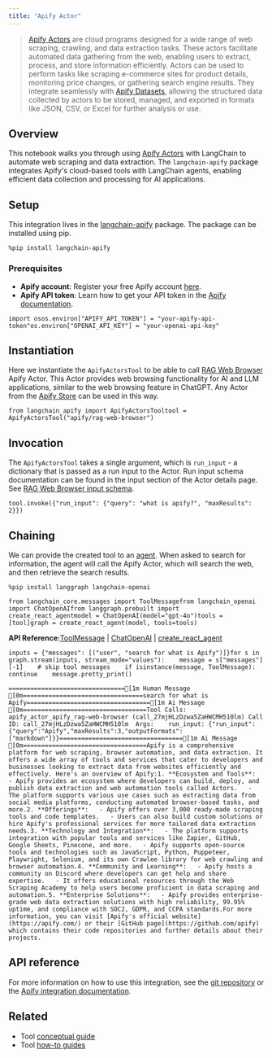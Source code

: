 ```yaml
---
title: "Apify Actor"
---
```


> [Apify Actors](https://docs.apify.com/platform/actors) are cloud programs designed for a wide range of web scraping, crawling, and data extraction tasks. These actors facilitate automated data gathering from the web, enabling users to extract, process, and store information efficiently. Actors can be used to perform tasks like scraping e-commerce sites for product details, monitoring price changes, or gathering search engine results. They integrate seamlessly with [Apify Datasets](https://docs.apify.com/platform/storage/dataset), allowing the structured data collected by actors to be stored, managed, and exported in formats like JSON, CSV, or Excel for further analysis or use.

## Overview

This notebook walks you through using [Apify Actors](https://docs.apify.com/platform/actors) with LangChain to automate web scraping and data extraction. The `langchain-apify` package integrates Apify's cloud-based tools with LangChain agents, enabling efficient data collection and processing for AI applications.

## Setup

This integration lives in the [langchain-apify](https://pypi.org/project/langchain-apify/) package. The package can be installed using pip.

```
%pip install langchain-apify
```

### Prerequisites

* **Apify account**: Register your free Apify account [here](https://console.apify.com/sign-up).
* **Apify API token**: Learn how to get your API token in the [Apify documentation](https://docs.apify.com/platform/integrations/api).

```
import osos.environ["APIFY_API_TOKEN"] = "your-apify-api-token"os.environ["OPENAI_API_KEY"] = "your-openai-api-key"
```

## Instantiation

Here we instantiate the `ApifyActorsTool` to be able to call [RAG Web Browser](https://apify.com/apify/rag-web-browser) Apify Actor. This Actor provides web browsing functionality for AI and LLM applications, similar to the web browsing feature in ChatGPT. Any Actor from the [Apify Store](https://apify.com/store) can be used in this way.

```
from langchain_apify import ApifyActorsTooltool = ApifyActorsTool("apify/rag-web-browser")
```

## Invocation

The `ApifyActorsTool` takes a single argument, which is `run_input` - a dictionary that is passed as a run input to the Actor. Run input schema documentation can be found in the input section of the Actor details page. See [RAG Web Browser input schema](https://apify.com/apify/rag-web-browser/input-schema).

```
tool.invoke({"run_input": {"query": "what is apify?", "maxResults": 2}})
```

## Chaining

We can provide the created tool to an [agent](https://python.langchain.com/oss/tutorials/agents/). When asked to search for information, the agent will call the Apify Actor, which will search the web, and then retrieve the search results.

```
%pip install langgraph langchain-openai
```

```
from langchain_core.messages import ToolMessagefrom langchain_openai import ChatOpenAIfrom langgraph.prebuilt import create_react_agentmodel = ChatOpenAI(model="gpt-4o")tools = [tool]graph = create_react_agent(model, tools=tools)
```

**API Reference:**[ToolMessage](https://python.langchain.com/api_reference/core/messages/langchain_core.messages.tool.ToolMessage.html) | [ChatOpenAI](https://python.langchain.com/api_reference/openai/chat_models/langchain_openai.chat_models.base.ChatOpenAI.html) | [create\_react\_agent](https://langchain-ai.github.io/langgraph/reference/prebuilt/#langgraph.prebuilt.chat_agent_executor.create_react_agent)

```
inputs = {"messages": [("user", "search for what is Apify")]}for s in graph.stream(inputs, stream_mode="values"):    message = s["messages"][-1]    # skip tool messages    if isinstance(message, ToolMessage):        continue    message.pretty_print()
```

```
================================[1m Human Message [0m=================================search for what is Apify==================================[1m Ai Message [0m==================================Tool Calls:  apify_actor_apify_rag-web-browser (call_27mjHLzDzwa5ZaHWCMH510lm) Call ID: call_27mjHLzDzwa5ZaHWCMH510lm  Args:    run_input: {"run_input":{"query":"Apify","maxResults":3,"outputFormats":["markdown"]}}==================================[1m Ai Message [0m==================================Apify is a comprehensive platform for web scraping, browser automation, and data extraction. It offers a wide array of tools and services that cater to developers and businesses looking to extract data from websites efficiently and effectively. Here's an overview of Apify:1. **Ecosystem and Tools**:   - Apify provides an ecosystem where developers can build, deploy, and publish data extraction and web automation tools called Actors.   - The platform supports various use cases such as extracting data from social media platforms, conducting automated browser-based tasks, and more.2. **Offerings**:   - Apify offers over 3,000 ready-made scraping tools and code templates.   - Users can also build custom solutions or hire Apify's professional services for more tailored data extraction needs.3. **Technology and Integration**:   - The platform supports integration with popular tools and services like Zapier, GitHub, Google Sheets, Pinecone, and more.   - Apify supports open-source tools and technologies such as JavaScript, Python, Puppeteer, Playwright, Selenium, and its own Crawlee library for web crawling and browser automation.4. **Community and Learning**:   - Apify hosts a community on Discord where developers can get help and share expertise.   - It offers educational resources through the Web Scraping Academy to help users become proficient in data scraping and automation.5. **Enterprise Solutions**:   - Apify provides enterprise-grade web data extraction solutions with high reliability, 99.95% uptime, and compliance with SOC2, GDPR, and CCPA standards.For more information, you can visit [Apify's official website](https://apify.com/) or their [GitHub page](https://github.com/apify) which contains their code repositories and further details about their projects.
```

## API reference

For more information on how to use this integration, see the [git repository](https://github.com/apify/langchain-apify) or the [Apify integration documentation](https://docs.apify.com/platform/integrations/langgraph).

## Related

* Tool [conceptual guide](/src/oss/concepts/tools)
* Tool [how-to guides](/src/oss/how_to/#tools)
